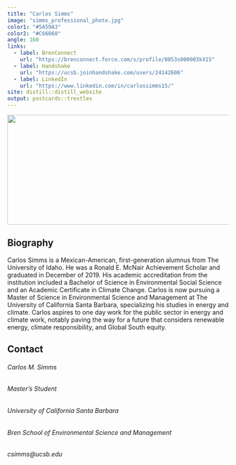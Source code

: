 ```yaml
---
title: "Carlos Simms"
image: "simms_professional_photo.jpg"
color1: "#5A59A3"
color2: "#C66060"
angle: 160
links:
  - label: BrenConnect
    url: "https://brenconnect.force.com/s/profile/0053s000003kX1S"
  - label: Handshake
    url: "https://ucsb.joinhandshake.com/users/24142606"
  - label: LinkedIn
    url: "https://www.linkedin.com/in/carlossimms15/"
site: distill::distill_website
output: postcards::trestles
---
```


<img style="float: center; padding: 0px 10px 0px 0px;" src="santa_barbara_background_photo.jpg" width="625" height="250"/>

## Biography

Carlos Simms is a Mexican-American, first-generation alumnus from The University of Idaho. He was a Ronald E. McNair Achievement Scholar and graduated in December of 2019. His academic accreditation from the institution included a Bachelor of Science in Environmental Social Science and an Academic Certificate in Climate Change. Carlos is now pursuing a Master of Science in Environmental Science and Management at The University of California Santa Barbara, specializing his studies in energy and climate. Carlos aspires to one day work for the public sector in energy and climate work, notably paving the way for a future that considers renewable energy, climate responsibility, and Global South equity.

## Contact

###### Carlos M. Simms
###### Master's Student
###### University of California Santa Barbara
###### Bren School of Environmental Science and Management
###### csimms@ucsb.edu
